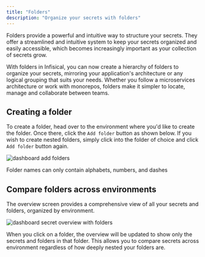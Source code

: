```yaml
---
title: "Folders"
description: "Organize your secrets with folders"
---
```


Folders provide a powerful and intuitive way to structure your secrets.
They offer a streamlined and intuitive system to keep your secrets organized and easily accessible, which becomes increasingly important as your collection of secrets grow.

With folders in Infisical, you can now create a hierarchy of folders to organize your secrets, mirroring your application's architecture or any logical grouping that suits your needs. 
Whether you follow a microservices architecture or work with monorepos, folders make it simpler to locate, manage and collaborate between teams.


## Creating a folder

To create a folder, head over to the environment where you'd like to create the folder. Once there, click the `Add folder` button as shown below.
If you wish to create nested folders, simply click into the folder of choice and click `Add folder` button again.

![dashboard add folders](../../images/dashboard-add-folder.png)

<Info>
  Folder names can only contain alphabets, numbers, and dashes
</Info>

## Compare folders across environments

The overview screen provides a comprehensive view of all your secrets and folders, organized by environment. 

![dashboard secret overview with folders](../../images/dashboard-folder-overview.png)

When you click on a folder, the overview will be updated to show only the secrets and folders in that folder. This allows you to compare secrets across environment regardless of how deeply nested your folders are.
